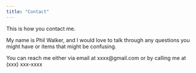 ```yaml
---
title: "Contact"
---
```


This is how you contact me.


My name is Phil Walker, and I would love to talk through any questions you might have or items that might be confusing. 

You can reach me either via email at xxxx@gmail.com or by calling me at (xxx) xxx-xxxx